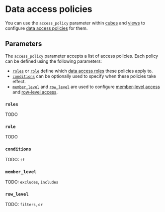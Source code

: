 # Data access policies

You can use the `access_policy` parameter within [cubes][ref-ref-cubes] and [views][ref-ref-views]
to configure [data access policies][ref-dap] for them.

## Parameters

The `access_policy` parameter accepts a list of access policies. Each policy can
be defined using the following parameters:

- [`roles`](#roles) or [`role`](#role) define which [data access roles][ref-dap-roles]
these policies apply to.
- [`conditions`](#conditions) can be optionally used to specify when these policies
take effect.
- [`member_level`](#member-level) and [`row_level`](#row-level) are used to configure
[member-level access][ref-dap-mls] and [row-level access][ref-dap-rls].

### `roles`

TODO

### `role`

TODO

### `conditions`

TODO: `if`

### `member_level`

TODO: `excludes`, `includes`

### `row_level`

TODO: `filters`, `or`




[ref-ref-cubes]: /reference/data-model/cube
[ref-ref-views]: /reference/data-model/view
[ref-dap]: /product/auth/data-access-policies
[ref-dap-roles]: /product/auth/data-access-policies#data-access-roles
[ref-dap-mls]: /product/auth/data-access-policies#member-level-access
[ref-dap-rls]: /product/auth/data-access-policies#row-level-access